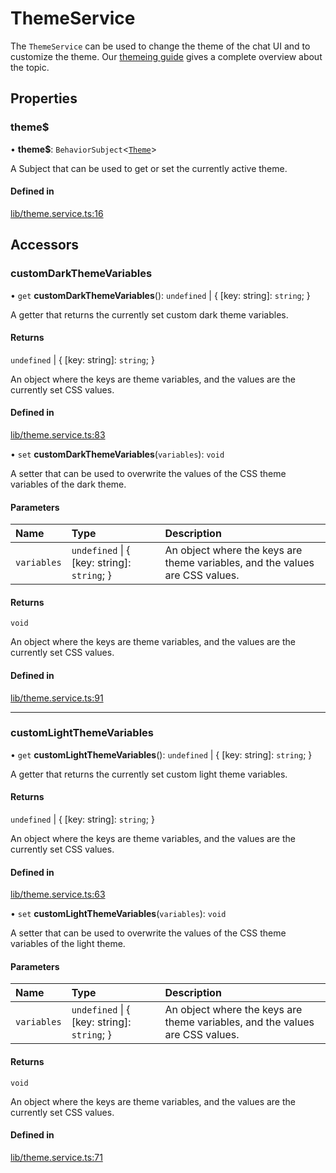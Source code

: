 # ThemeService

The `ThemeService` can be used to change the theme of the chat UI and to customize the theme. Our [themeing guide](../concepts/themeing-and-css.mdx) gives a complete overview about the topic.

## Properties

### theme$

• **theme$**: `BehaviorSubject`<[`Theme`](../modules.md#theme)\>

A Subject that can be used to get or set the currently active theme.

#### Defined in

[lib/theme.service.ts:16](https://github.com/GetStream/stream-chat-angular/blob/f2b2247/projects/stream-chat-angular/src/lib/theme.service.ts#L16)

## Accessors

### customDarkThemeVariables

• `get` **customDarkThemeVariables**(): `undefined` \| { [key: string]: `string`; }

A getter that returns the currently set custom dark theme variables.

#### Returns

`undefined` \| { [key: string]: `string`; }

An object where the keys are theme variables, and the values are the currently set CSS values.

#### Defined in

[lib/theme.service.ts:83](https://github.com/GetStream/stream-chat-angular/blob/f2b2247/projects/stream-chat-angular/src/lib/theme.service.ts#L83)

• `set` **customDarkThemeVariables**(`variables`): `void`

A setter that can be used to overwrite the values of the CSS theme variables of the dark theme.

#### Parameters

| Name        | Type                                        | Description                                                                  |
| :---------- | :------------------------------------------ | :--------------------------------------------------------------------------- |
| `variables` | `undefined` \| { [key: string]: `string`; } | An object where the keys are theme variables, and the values are CSS values. |

#### Returns

`void`

An object where the keys are theme variables, and the values are the currently set CSS values.

#### Defined in

[lib/theme.service.ts:91](https://github.com/GetStream/stream-chat-angular/blob/f2b2247/projects/stream-chat-angular/src/lib/theme.service.ts#L91)

---

### customLightThemeVariables

• `get` **customLightThemeVariables**(): `undefined` \| { [key: string]: `string`; }

A getter that returns the currently set custom light theme variables.

#### Returns

`undefined` \| { [key: string]: `string`; }

An object where the keys are theme variables, and the values are the currently set CSS values.

#### Defined in

[lib/theme.service.ts:63](https://github.com/GetStream/stream-chat-angular/blob/f2b2247/projects/stream-chat-angular/src/lib/theme.service.ts#L63)

• `set` **customLightThemeVariables**(`variables`): `void`

A setter that can be used to overwrite the values of the CSS theme variables of the light theme.

#### Parameters

| Name        | Type                                        | Description                                                                  |
| :---------- | :------------------------------------------ | :--------------------------------------------------------------------------- |
| `variables` | `undefined` \| { [key: string]: `string`; } | An object where the keys are theme variables, and the values are CSS values. |

#### Returns

`void`

An object where the keys are theme variables, and the values are the currently set CSS values.

#### Defined in

[lib/theme.service.ts:71](https://github.com/GetStream/stream-chat-angular/blob/f2b2247/projects/stream-chat-angular/src/lib/theme.service.ts#L71)
